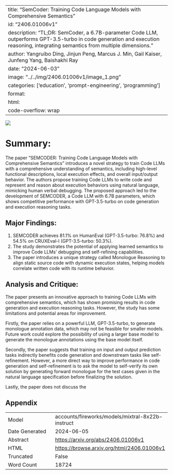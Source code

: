 
---
title: "SemCoder: Training Code Language Models with Comprehensive Semantics"
id: "2406.01006v1"
description: "TL;DR: SemCoder, a 6.7B-parameter Code LLM, outperforms GPT-3.5-turbo in code generation and execution reasoning, integrating semantics from multiple dimensions."
author: Yangruibo Ding, Jinjun Peng, Marcus J. Min, Gail Kaiser, Junfeng Yang, Baishakhi Ray
date: "2024-06-03"
image: "../../img/2406.01006v1/image_1.png"
categories: ['education', 'prompt-engineering', 'programming']
format:
  html:
    code-overflow: wrap
---

![](../../img/2406.01006v1/image_1.png)

# Summary:
The paper "SEMCODER: Training Code Language Models with Comprehensive Semantics" introduces a novel strategy to train Code LLMs with a comprehensive understanding of semantics, including high-level functional descriptions, local execution effects, and overall input/output behavior. The authors propose training Code LLMs to write code and represent and reason about execution behaviors using natural language, mimicking human verbal debugging. The proposed approach led to the development of SEMCODER, a Code LLM with 6.7B parameters, which shows competitive performance with GPT-3.5-turbo on code generation and execution reasoning tasks.

## Major Findings:
1. SEMCODER achieves 81.1% on HumanEval (GPT-3.5-turbo: 76.8%) and 54.5% on CRUXEval-I (GPT-3.5-turbo: 50.3%).
2. The study demonstrates the potential of applying learned semantics to improve Code LLMs' debugging and self-refining capabilities.
3. The paper introduces a unique strategy called Monologue Reasoning to align static source code with dynamic execution states, helping models correlate written code with its runtime behavior.

## Analysis and Critique:
The paper presents an innovative approach to training Code LLMs with comprehensive semantics, which has shown promising results in code generation and execution reasoning tasks. However, the study has some limitations and potential areas for improvement.

Firstly, the paper relies on a powerful LLM, GPT-3.5-turbo, to generate monologue annotation data, which may not be feasible for smaller models. Future work could explore the possibility of using a larger base model to generate the monologue annotations using the base model itself.

Secondly, the paper suggests that training on input and output prediction tasks indirectly benefits code generation and downstream tasks like self-refinement. However, a more direct way to improve performance in code generation and self-refinement is to ask the model to self-verify its own solution by generating forward monologue for the test cases given in the natural language specification before finalizing the solution.

Lastly, the paper does not discuss the

## Appendix

|          |          |
|----------|----------|
| Model     | accounts/fireworks/models/mixtral-8x22b-instruct       |
| Date Generated     | 2024-06-05       |
| Abstract | [https://arxiv.org/abs/2406.01006v1](https://arxiv.org/abs/2406.01006v1)        |
| HTML     | [https://browse.arxiv.org/html/2406.01006v1](https://browse.arxiv.org/html/2406.01006v1)       |
| Truncated       | False       |
| Word Count       | 18724       |